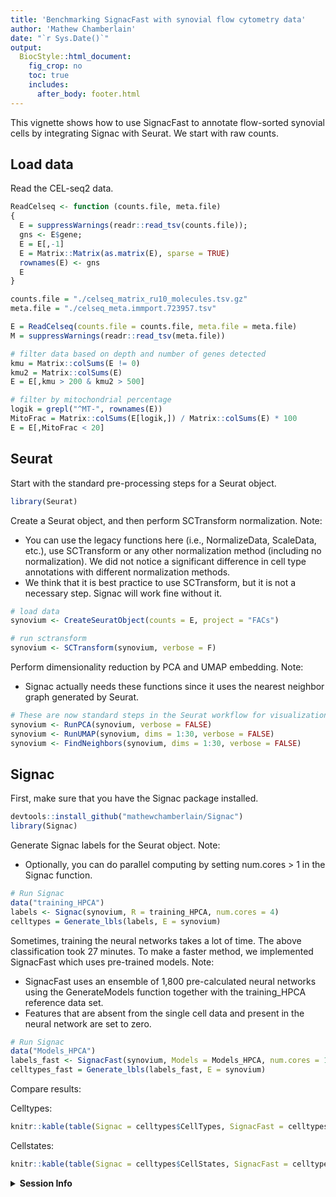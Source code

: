 ```yaml
---
title: 'Benchmarking SignacFast with synovial flow cytometry data'
author: 'Mathew Chamberlain'
date: "`r Sys.Date()`"
output:
  BiocStyle::html_document:
    fig_crop: no
    toc: true
    includes:
      after_body: footer.html
---
```


This vignette shows how to use SignacFast to annotate flow-sorted synovial cells by integrating Signac with Seurat. We start with raw counts. 

## Load data

Read the CEL-seq2 data.

```r
ReadCelseq <- function (counts.file, meta.file)
{
  E = suppressWarnings(readr::read_tsv(counts.file));
  gns <- E$gene;
  E = E[,-1]
  E = Matrix::Matrix(as.matrix(E), sparse = TRUE)
  rownames(E) <- gns
  E
}

counts.file = "./celseq_matrix_ru10_molecules.tsv.gz"
meta.file = "./celseq_meta.immport.723957.tsv"

E = ReadCelseq(counts.file = counts.file, meta.file = meta.file)
M = suppressWarnings(readr::read_tsv(meta.file))

# filter data based on depth and number of genes detected
kmu = Matrix::colSums(E != 0)
kmu2 = Matrix::colSums(E)
E = E[,kmu > 200 & kmu2 > 500]

# filter by mitochondrial percentage
logik = grepl("^MT-", rownames(E))
MitoFrac = Matrix::colSums(E[logik,]) / Matrix::colSums(E) * 100
E = E[,MitoFrac < 20]
```

## Seurat 

Start with the standard pre-processing steps for a Seurat object.

```r
library(Seurat)
```

Create a Seurat object, and then perform SCTransform normalization. Note:

* You can use the legacy functions here (i.e., NormalizeData, ScaleData, etc.), use SCTransform or any other normalization method (including no normalization). We did not notice a significant difference in cell type annotations with different normalization methods.
* We think that it is best practice to use SCTransform, but it is not a necessary step. Signac will work fine without it.

```r
# load data
synovium <- CreateSeuratObject(counts = E, project = "FACs")

# run sctransform
synovium <- SCTransform(synovium, verbose = F)
```

Perform dimensionality reduction by PCA and UMAP embedding. Note:

* Signac actually needs these functions since it uses the nearest neighbor graph generated by Seurat.

```r
# These are now standard steps in the Seurat workflow for visualization and clustering
synovium <- RunPCA(synovium, verbose = FALSE)
synovium <- RunUMAP(synovium, dims = 1:30, verbose = FALSE)
synovium <- FindNeighbors(synovium, dims = 1:30, verbose = FALSE)
```

## Signac

First, make sure that you have the Signac package installed.

```r
devtools::install_github("mathewchamberlain/Signac")
library(Signac)
```

Generate Signac labels for the Seurat object. Note:

* Optionally, you can do parallel computing by setting num.cores > 1 in the Signac function.

```r
# Run Signac
data("training_HPCA")
labels <- Signac(synovium, R = training_HPCA, num.cores = 4)
celltypes = Generate_lbls(labels, E = synovium)
```

Sometimes, training the neural networks takes a lot of time. The above classification took 27 minutes. To make a faster method, we implemented SignacFast which uses pre-trained models. Note:

* SignacFast uses an ensemble of 1,800 pre-calculated neural networks using the GenerateModels function together with the training_HPCA reference data set.
* Features that are absent from the single cell data and present in the neural network are set to zero.

```r
# Run Signac
data("Models_HPCA")
labels_fast <- SignacFast(synovium, Models = Models_HPCA, num.cores = 18)
celltypes_fast = Generate_lbls(labels_fast, E = synovium)
```

Compare results:

Celltypes:
```r
knitr::kable(table(Signac = celltypes$CellTypes, SignacFast = celltypes_fast$CellTypes), format = "html")
```

Cellstates:
```r
knitr::kable(table(Signac = celltypes$CellStates, SignacFast = celltypes_fast$CellStates), format = "html")
```

<details>
  <summary>**Session Info**</summary>
```r
sessionInfo()
```
</details>
